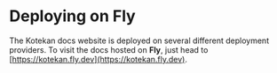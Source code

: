 
<title>Deploying on Fly - Docs - Kotekan</title>

# Deploying on Fly

The Kotekan docs website is deployed on several different deployment providers. To visit the docs hosted on **Fly**, just head to [https://kotekan.fly.dev](https://kotekan.fly.dev).

